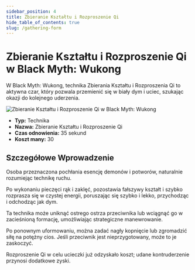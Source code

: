 ```yaml
---
sidebar_position: 4
title: Zbieranie Kształtu i Rozproszenie Qi
hide_table_of_contents: true
slug: /gathering-form
---
```


# Zbieranie Kształtu i Rozproszenie Qi w Black Myth: Wukong

W Black Myth: Wukong, technika Zbierania Kształtu i Rozproszenia Qi to aktywna czar, który pozwala przemienić się w biały dym i uciec, szukając okazji do kolejnego uderzenia.

<img
    src="https://image.informedainews.com/jxsq.gif"
    alt="Zbieranie Kształtu i Rozproszenie Qi w Black Myth: Wukong"
/>

- **Typ:** Technika
- **Nazwa:** Zbieranie Kształtu i Rozproszenie Qi
- **Czas odnowienia:** 35 sekund
- **Koszt many:** 30

## Szczegółowe Wprowadzenie

Osoba przeznaczona pochłania esencję demonów i potworów, naturalnie rozumiejąc technikę ruchu.

Po wykonaniu pieczęci rąk i zaklęć, pozostawia fałszywy kształt i szybko rozprasza się w czystej energii, poruszając się szybko i lekko, przychodząc i odchodząc jak dym.

Ta technika może uniknąć ostrego ostrza przeciwnika lub wciągnąć go w zacieśnioną formację, umożliwiając strategiczne manewrowanie.

Po ponownym uformowaniu, można zadać nagły kopnięcie lub zgromadzić siłę na potężny cios. Jeśli przeciwnik jest nieprzygotowany, może to je zaskoczyć.

Rozproszenie Qi w celu ucieczki już odzyskało koszt; udane kontruderzenie przynosi dodatkowe zyski.